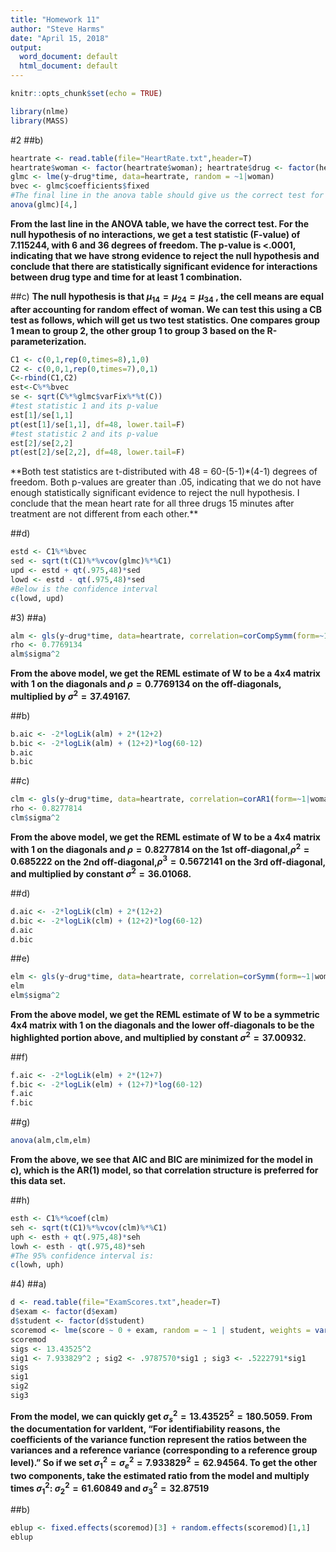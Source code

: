 ---
title: "Homework 11"
author: "Steve Harms"
date: "April 15, 2018"
output:
  word_document: default
  html_document: default
---

```{r setup, include=FALSE}
knitr::opts_chunk$set(echo = TRUE)
```
```{r, include = FALSE}
library(nlme)
library(MASS)
```
#2
##b)
```{r}
heartrate <- read.table(file="HeartRate.txt",header=T)
heartrate$woman <- factor(heartrate$woman); heartrate$drug <- factor(heartrate$drug);heartrate$time <- factor(heartrate$time)
glmc <- lme(y~drug*time, data=heartrate, random = ~1|woman)
bvec <- glmc$coefficients$fixed
#The final line in the anova table should give us the correct test for interactions
anova(glmc)[4,]
```
**From the last line in the ANOVA table, we have the correct test. For the null hypothesis of no interactions, we get a test statistic (F-value) of 7.115244, with 6 and 36 degrees of freedom. The p-value is <.0001, indicating that we have strong evidence to reject the null hypothesis and conclude that there are statistically significant evidence for interactions between drug type and time for at least 1 combination.**

##c)
**The null hypothesis is that $\mu_{14} = \mu_{24} =\mu_{34}$ , the cell means are equal after accounting for random effect of woman. We can test this using a CB test as follows, which will get us two test statistics. One compares group 1 mean to group 2, the other group 1 to group 3 based on the R-parameterization.**
```{r}
C1 <- c(0,1,rep(0,times=8),1,0)
C2 <- c(0,0,1,rep(0,times=7),0,1)
C<-rbind(C1,C2)
est<-C%*%bvec
se <- sqrt(C%*%glmc$varFix%*%t(C))
#test statistic 1 and its p-value
est[1]/se[1,1]
pt(est[1]/se[1,1], df=48, lower.tail=F)
#test statistic 2 and its p-value
est[2]/se[2,2]
pt(est[2]/se[2,2], df=48, lower.tail=F)
```
**Both test statistics are t-distributed with 48 = 60-(5-1)*(4-1) degrees of freedom. Both p-values are greater than .05, indicating that we do not have enough statistically significant evidence to reject the null hypothesis. I conclude that the mean heart rate for all three drugs 15 minutes after treatment are not different from each other.**

##d)
```{r}
estd <- C1%*%bvec
sed <- sqrt(t(C1)%*%vcov(glmc)%*%C1)
upd <- estd + qt(.975,48)*sed
lowd <- estd - qt(.975,48)*sed
#Below is the confidence interval
c(lowd, upd)
```

#3)
##a)
```{r}
alm <- gls(y~drug*time, data=heartrate, correlation=corCompSymm(form=~1|woman))
rho <- 0.7769134
alm$sigma^2
```
**From the above model, we get the REML estimate of W to be a 4x4 matrix with 1 on the diagonals and $\rho = 0.7769134$ on the off-diagonals, multiplied by $\sigma^{2} = 37.49167$.**

##b)
```{r}
b.aic <- -2*logLik(alm) + 2*(12+2)
b.bic <- -2*logLik(alm) + (12+2)*log(60-12)
b.aic
b.bic
```

##c)
```{r}
clm <- gls(y~drug*time, data=heartrate, correlation=corAR1(form=~1|woman))
rho <- 0.8277814
clm$sigma^2
```
**From the above model, we get the REML estimate of W to be a 4x4 matrix with 1 on the diagonals and $\rho = 0.8277814$ on the 1st off-diagonal,$\rho^{2} = 0.685222$ on the 2nd off-diagonal,$\rho^{3} = 0.5672141$ on the 3rd off-diagonal, and multiplied by constant $\sigma^{2} = 36.01068$.**

##d)
```{r}
d.aic <- -2*logLik(clm) + 2*(12+2)
d.bic <- -2*logLik(clm) + (12+2)*log(60-12)
d.aic
d.bic
```

##e)
```{r}
elm <- gls(y~drug*time, data=heartrate, correlation=corSymm(form=~1|woman))
elm
elm$sigma^2
```
**From the above model, we get the REML estimate of W to be a symmetric 4x4 matrix with 1 on the diagonals and the lower off-diagonals to be the highlighted portion above, and multiplied by constant $\sigma^{2} = 37.00932$.**

##f)
```{r}
f.aic <- -2*logLik(elm) + 2*(12+7)
f.bic <- -2*logLik(elm) + (12+7)*log(60-12)
f.aic
f.bic
```

##g)
```{r}
anova(alm,clm,elm)
```
**From the above, we see that AIC and BIC are minimized for the model in c), which is the AR(1) model, so that correlation structure is preferred for this data set.**

##h)
```{r}
esth <- C1%*%coef(clm)
seh <- sqrt(t(C1)%*%vcov(clm)%*%C1)
uph <- esth + qt(.975,48)*seh
lowh <- esth - qt(.975,48)*seh
#The 95% confidence interval is:
c(lowh, uph)
```
#4)
##a)
```{r}
d <- read.table(file="ExamScores.txt",header=T)
d$exam <- factor(d$exam)
d$student <- factor(d$student)
scoremod <- lme(score ~ 0 + exam, random = ~ 1 | student, weights = varIdent(form = ~ 1 | exam), data = d)
scoremod
sigs <- 13.43525^2
sig1 <- 7.933829^2 ; sig2 <- .9787570*sig1 ; sig3 <- .5222791*sig1
sigs
sig1
sig2
sig3
```

**From the model, we can quickly get $\sigma^{2}_{s} = 13.43525^{2} = 180.5059$. From the documentation for varIdent, "For identifiability reasons, the coefficients of the variance function represent the ratios between the variances and a reference variance (corresponding to a reference group level)." So if we set $\sigma^{2}_{1} = \sigma^{2}_{e} = 7.933829^{2} = 62.94564$. To get the other two components, take the estimated ratio from the model and multiply times $\sigma^{2}_{1}$:  $\sigma^{2}_{2}=61.60849$ and $\sigma^{2}_{3}=32.87519$ **

##b)
```{r}
eblup <- fixed.effects(scoremod)[3] + random.effects(scoremod)[1,1]
eblup
```

